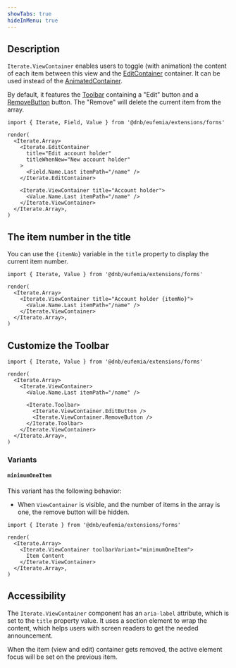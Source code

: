 ```yaml
---
showTabs: true
hideInMenu: true
---
```


## Description

`Iterate.ViewContainer` enables users to toggle (with animation) the content of each item between this view and the [EditContainer](/uilib/extensions/forms/Iterate/EditContainer/) container. It can be used instead of the [AnimatedContainer](/uilib/extensions/forms/Iterate/AnimatedContainer/).

By default, it features the [Toolbar](/uilib/extensions/forms/Iterate/Toolbar/) containing a "Edit" button and a [RemoveButton](/uilib/extensions/forms/Iterate/RemoveButton/) button. The "Remove" will delete the current item from the array.

```tsx
import { Iterate, Field, Value } from '@dnb/eufemia/extensions/forms'

render(
  <Iterate.Array>
    <Iterate.EditContainer
      title="Edit account holder"
      titleWhenNew="New account holder"
    >
      <Field.Name.Last itemPath="/name" />
    </Iterate.EditContainer>

    <Iterate.ViewContainer title="Account holder">
      <Value.Name.Last itemPath="/name" />
    </Iterate.ViewContainer>
  </Iterate.Array>,
)
```

## The item number in the title

You can use the `{itemNo}` variable in the `title` property to display the current item number.

```tsx
import { Iterate, Value } from '@dnb/eufemia/extensions/forms'

render(
  <Iterate.Array>
    <Iterate.ViewContainer title="Account holder {itemNo}">
      <Value.Name.Last itemPath="/name" />
    </Iterate.ViewContainer>
  </Iterate.Array>,
)
```

## Customize the Toolbar

```tsx
import { Iterate, Value } from '@dnb/eufemia/extensions/forms'

render(
  <Iterate.Array>
    <Iterate.ViewContainer>
      <Value.Name.Last itemPath="/name" />

      <Iterate.Toolbar>
        <Iterate.ViewContainer.EditButton />
        <Iterate.ViewContainer.RemoveButton />
      </Iterate.Toolbar>
    </Iterate.ViewContainer>
  </Iterate.Array>,
)
```

### Variants

#### `minimumOneItem`

This variant has the following behavior:

- When `ViewContainer` is visible, and the number of items in the array is one, the remove button will be hidden.

```tsx
import { Iterate } from '@dnb/eufemia/extensions/forms'

render(
  <Iterate.Array>
    <Iterate.ViewContainer toolbarVariant="minimumOneItem">
      Item Content
    </Iterate.ViewContainer>
  </Iterate.Array>,
)
```

## Accessibility

The `Iterate.ViewContainer` component has an `aria-label` attribute, which is set to the `title` property value. It uses a section element to wrap the content, which helps users with screen readers to get the needed announcement.

When the item (view and edit) container gets removed, the active element focus will be set on the previous item.
